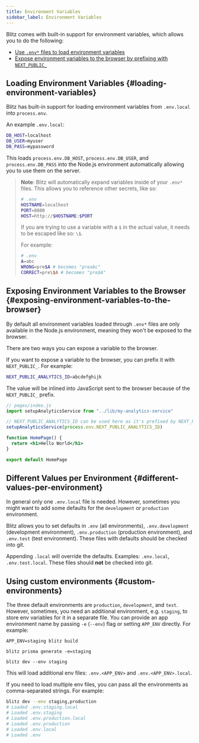 ```yaml
---
title: Environment Variables
sidebar_label: Environment Variables
---
```


Blitz comes with built-in support for environment variables, which allows
you to do the following:

- [Use `.env*` files to load environment variables](#loading-environment-variables)
- [Expose environment variables to the browser by prefixing with `NEXT_PUBLIC_`](#exposing-environment-variables-to-the-browser)

## Loading Environment Variables {#loading-environment-variables}

Blitz has built-in support for loading environment variables from
`.env.local` into `process.env`.

An example `.env.local`:

```bash
DB_HOST=localhost
DB_USER=myuser
DB_PASS=mypassword
```

This loads `process.env.DB_HOST`, `process.env.DB_USER`, and
`process.env.DB_PASS` into the Node.js environment automatically allowing
you to use them on the server.

> **Note**: Blitz will automatically expand variables inside of your
> `.env*` files. This allows you to reference other secrets, like so:
>
> ```bash
> # .env
> HOSTNAME=localhost
> PORT=8080
> HOST=http://$HOSTNAME:$PORT
> ```
>
> If you are trying to use a variable with a `$` in the actual value, it
> needs to be escaped like so: `\$`.
>
> For example:
>
> ```bash
> # .env
> A=abc
> WRONG=pre$A # becomes "preabc"
> CORRECT=pre\$A # becomes "pre$A"
> ```

## Exposing Environment Variables to the Browser {#exposing-environment-variables-to-the-browser}

By default all environment variables loaded through `.env*` files are only
available in the Node.js environment, meaning they won't be exposed to the
browser.

There are two ways you can expose a variable to the browser.

If you want to expose a variable to the browser, you can prefix it with
`NEXT_PUBLIC_`. For example:

```bash
NEXT_PUBLIC_ANALYTICS_ID=abcdefghijk
```

The value will be inlined into JavaScript sent to the browser because of
the `NEXT_PUBLIC_` prefix.

```jsx
// pages/index.js
import setupAnalyticsService from "../lib/my-analytics-service"

// NEXT_PUBLIC_ANALYTICS_ID can be used here as it's prefixed by NEXT_PUBLIC_
setupAnalyticsService(process.env.NEXT_PUBLIC_ANALYTICS_ID)

function HomePage() {
  return <h1>Hello World</h1>
}

export default HomePage
```

## Different Values per Environment {#different-values-per-environment}

In general only one `.env.local` file is needed. However, sometimes you
might want to add some defaults for the `development` or `production`
environment.

Blitz allows you to set defaults in `.env` (all environments),
`.env.development` (development environment), `.env.production`
(production environment), and `.env.test` (test environment). These files
with defaults should be checked into git.

Appending `.local` will override the defaults. Examples: `.env.local`,
`.env.test.local`. These files should **not** be checked into git.

## Using custom environments {#custom-environments}

The three default environments are `production`, `development`, and
`test`. However, sometimes, you need an additional environment, e.g.
`staging`, to store env variables for it in a separate file. You can
provide an app environment name by passing `-e` (`--env`) flag or setting
`APP_ENV` directly. For example:

```
APP_ENV=staging blitz build

blitz prisma generate -e=staging

blitz dev --env staging
```

This will load additional env files: `.env.<APP_ENV>` and
`.env.<APP_ENV>.local`.

If you need to load multiple env files, you can pass all the environments
as comma-separated strings. For example:

```bash
blitz dev --env staging,production
# Loaded .env.staging.local
# Loaded .env.staging
# Loaded .env.production.local
# Loaded .env.production
# Loaded .env.local
# Loaded .env
```
